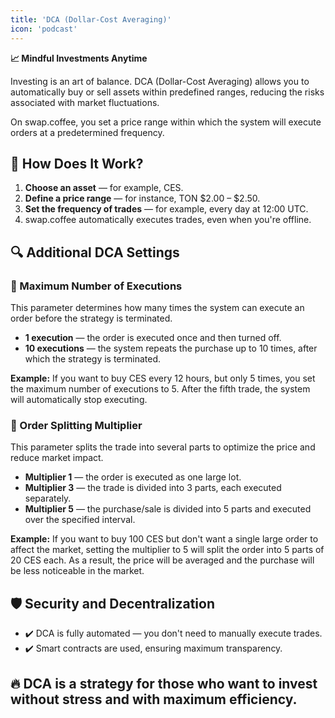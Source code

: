 ---
title: 'DCA (Dollar-Cost Averaging)'
icon: 'podcast'
---

**📈 Mindful Investments Anytime**

Investing is an art of balance. DCA (Dollar-Cost Averaging) allows you to automatically buy or sell assets within predefined ranges, reducing the risks associated with market fluctuations.

On swap.coffee, you set a price range within which the system will execute orders at a predetermined frequency.

## 🚀 How Does It Work?

1. **Choose an asset** — for example, CES.
2. **Define a price range** — for instance, TON $2.00 – $2.50.
3. **Set the frequency of trades** — for example, every day at 12:00 UTC.
4. swap.coffee automatically executes trades, even when you're offline.

## 🔍 Additional DCA Settings

### 📌 Maximum Number of Executions

This parameter determines how many times the system can execute an order before the strategy is terminated.

- **1 execution** — the order is executed once and then turned off.
- **10 executions** — the system repeats the purchase up to 10 times, after which the strategy is terminated.

**Example:**
If you want to buy CES every 12 hours, but only 5 times, you set the maximum number of executions to 5. After the fifth trade, the system will automatically stop executing.

### 📌 Order Splitting Multiplier

This parameter splits the trade into several parts to optimize the price and reduce market impact.

- **Multiplier 1** — the order is executed as one large lot.
- **Multiplier 3** — the trade is divided into 3 parts, each executed separately.
- **Multiplier 5** — the purchase/sale is divided into 5 parts and executed over the specified interval.

**Example:**
If you want to buy 100 CES but don't want a single large order to affect the market, setting the multiplier to 5 will split the order into 5 parts of 20 CES each. As a result, the price will be averaged and the purchase will be less noticeable in the market.

## 🛡 Security and Decentralization

- ✔️ DCA is fully automated — you don't need to manually execute trades.
- ✔️ Smart contracts are used, ensuring maximum transparency.

## 🔥 DCA is a strategy for those who want to invest without stress and with maximum efficiency.
